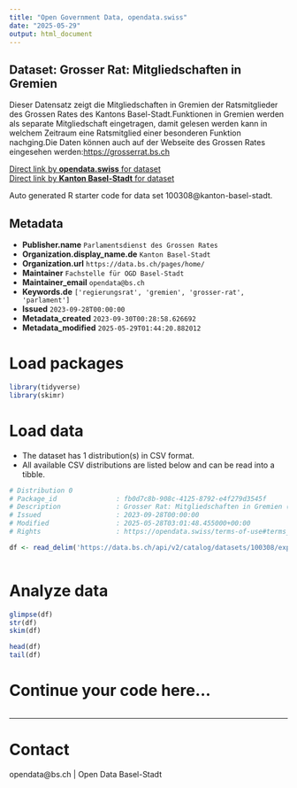 ```yaml
---
title: "Open Government Data, opendata.swiss"
date: "2025-05-29"
output: html_document
---
```


## Dataset: Grosser Rat: Mitgliedschaften in Gremien

Dieser Datensatz zeigt die Mitgliedschaften in Gremien der Ratsmitglieder des Grossen Rates des Kantons Basel-Stadt.Funktionen in Gremien werden als separate Mitgliedschaft eingetragen, damit gelesen werden kann in welchem Zeitraum eine Ratsmitglied einer besonderen Funktion nachging.Die Daten können auch auf der Webseite des Grossen Rates eingesehen werden:[https://grosserrat.bs.ch](https://grosserrat.bs.ch)

[Direct link by **opendata.swiss** for dataset](https://opendata.swiss/de/dataset/grosser-rat-mitgliedschaften-in-gremien)<br>
[Direct link by **Kanton Basel-Stadt** for dataset](https://data.bs.ch/explore/dataset/100308/)

Auto generated R starter code for data set 100308@kanton-basel-stadt.

## Metadata

- **Publisher.name** `Parlamentsdienst des Grossen Rates`
- **Organization.display_name.de** `Kanton Basel-Stadt`
- **Organization.url** `https://data.bs.ch/pages/home/`
- **Maintainer** `Fachstelle für OGD Basel-Stadt`
- **Maintainer_email** `opendata@bs.ch`
- **Keywords.de** `['regierungsrat', 'gremien', 'grosser-rat', 'parlament']`
- **Issued** `2023-09-28T00:00:00`
- **Metadata_created** `2023-09-30T00:28:58.626692`
- **Metadata_modified** `2025-05-29T01:44:20.882012`


# Load packages

```r

library(tidyverse)
library(skimr)

```

# Load data

-   The dataset has 1 distribution(s) in CSV format.
-   All available CSV distributions are listed below and can be read into a tibble.

```r

# Distribution 0
# Package_id               : fb0d7c8b-908c-4125-8792-e4f279d3545f
# Description              : Grosser Rat: Mitgliedschaften in Gremien (csv)
# Issued                   : 2023-09-28T00:00:00
# Modified                 : 2025-05-28T03:01:48.455000+00:00
# Rights                   : https://opendata.swiss/terms-of-use#terms_by

df <- read_delim('https://data.bs.ch/api/v2/catalog/datasets/100308/exports/csv?use_labels=true')



```

# Analyze data

```r

glimpse(df)
str(df)
skim(df)

head(df)
tail(df)

```

# Continue your code here...

```r

```

------------------------------------------------------------------------

# Contact

opendata@bs.ch | Open Data Basel-Stadt
